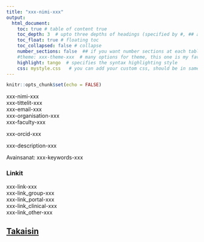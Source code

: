```yaml
---
title: "xxx-nimi-xxx"
output: 
  html_document:
    toc: true # table of content true
    toc_depth: 3  # upto three depths of headings (specified by #, ## and ###)
    toc_float: true # floating toc
    toc_collapsed: false # collapse 
    number_sections: false  ## if you want number sections at each table header
    #theme: xxx-theme-xxx  # many options for theme, this one is my favorite.
    highlight: tango  # specifies the syntax highlighting style
    css: mystyle.css   # you can add your custom css, should be in same folder
---
```


```r
knitr::opts_chunk$set(echo = FALSE)
```


xxx-nimi-xxx </br>
xxx-tittelit-xxx </br>
xxx-email-xxx </br>
xxx-organisation-xxx </br>
xxx-faculty-xxx </br>

xxx-orcid-xxx </br>

xxx-description-xxx </br>

Avainsanat: xxx-keywords-xxx </br>


### Linkit

xxx-link-xxx </br>
xxx-link_group-xxx </br>
xxx-link_portal-xxx </br>
xxx-link_clinical-xxx </br>
xxx-link_other-xxx </br>


## [Takaisin](../index.html)

